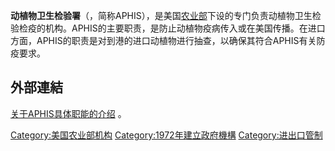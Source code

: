 {{unreferenced|time=2019-08-04T08:19:23+00:00}}
'''动植物卫生检验署'''（{{lang-en|Animal and Plant Health Inspection Service}}，简称APHIS），是美国[[农业部|农业部]]下设的专门负责动植物卫生检验检疫的机构。APHIS的主要职责，是防止动植物疫病传入或在美国传播。在进口方面，APHIS的职责是对到港的进口动植物进行抽查，以确保其符合APHIS有关防疫要求。

==外部連結==
[http://www.aphis.usda.gov 关于APHIS具体职能的介绍] {{Wayback|url=http://www.aphis.usda.gov/ |date=20140131114842 }}。

{{Government-stub}}

[[Category:美国农业部机构|Category:美国农业部机构]]
[[Category:1972年建立政府機構|Category:1972年建立政府機構]]
[[Category:进出口管制|Category:进出口管制]]